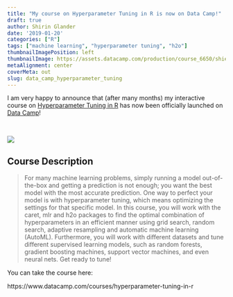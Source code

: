 ```yaml
---
title: "My course on Hyperparameter Tuning in R is now on Data Camp!"
draft: true
author: Shirin Glander
date: '2019-01-20'
categories: ["R"]
tags: ["machine learning", "hyperparameter tuning", "h2o"]
thumbnailImagePosition: left
thumbnailImage: https://assets.datacamp.com/production/course_6650/shields/original/shield_image_course_6650_20190104-13-b6ny51?1546619228
metaAlignment: center
coverMeta: out
slug: data_camp_hyperparameter_tuning
---
```


I am very happy to announce that (after many months) my interactive course on [Hyperparameter Tuning in R](https://www.datacamp.com/courses/hyperparameter-tuning-in-r) has now been officially launched on [Data Camp](https://www.datacamp.com)!

<br>

![](https://assets.datacamp.com/production/course_6650/shields/original/shield_image_course_6650_20190104-13-b6ny51?1546619228)

## Course Description

> For many machine learning problems, simply running a model out-of-the-box and getting a prediction is not enough; you want the best model with the most accurate prediction. One way to perfect your model is with hyperparameter tuning, which means optimizing the settings for that specific model. In this course, you will work with the caret, mlr and h2o packages to find the optimal combination of hyperparameters in an efficient manner using grid search, random search, adaptive resampling and automatic machine learning (AutoML). Furthermore, you will work with different datasets and tune different supervised learning models, such as random forests, gradient boosting machines, support vector machines, and even neural nets. Get ready to tune!

You can take the course here: 

https://www.datacamp.com/courses/hyperparameter-tuning-in-r